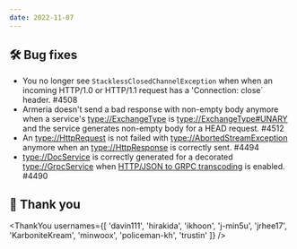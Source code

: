 ```yaml
---
date: 2022-11-07
---
```


## 🛠️ Bug fixes

- You no longer see `StacklessClosedChannelException` when when an incoming HTTP/1.0 or HTTP/1.1 request has
  a 'Connection: close` header. #4508
- Armeria doesn't send a bad response with non-empty body anymore when a service's <type://ExchangeType> is
  <type://ExchangeType#UNARY> and the service generates non-empty body for a HEAD request. #4512
- An <type://HttpRequest> is not failed with <type://AbortedStreamException> anymore
  when an <type://HttpResponse> is correctly sent. #4494
- <type://DocService> is correctly generated for a decorated <type://GrpcService> when
  [HTTP/JSON to GRPC transcoding](https://cloud.google.com/endpoints/docs/grpc/transcoding) is enabled. #4490

## 🙇 Thank you

<ThankYou usernames={[
  'davin111',
  'hirakida',
  'ikhoon',
  'j-min5u',
  'jrhee17',
  'KarboniteKream',
  'minwoox',
  'policeman-kh',
  'trustin'
]} />